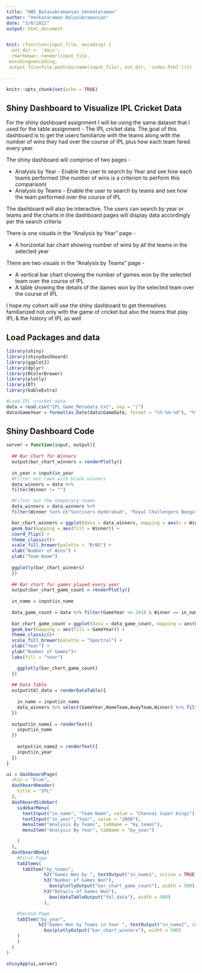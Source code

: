 ```yaml
---
title: "HW5_Balasubramanian_Venkataraman"
author: "Venkataraman Balasubramanian"
date: "3/8/2022"
output: html_document


knit: (function(input_file, encoding) {
  out_dir <- 'docs';
  rmarkdown::render(input_file,
 encoding=encoding,
 output_file=file.path(dirname(input_file), out_dir, 'index.html'))})
 
---
```


```r
knitr::opts_chunk$set(echo = TRUE)
```
## Shiny Dashboard to Visualize IPL Cricket Data

For the shiny dashboard assignment I will be using the same dataset that I used for the table assignment - The IPL cricket data. The goal of this dashboard is to get the users familiarize with the teams along with the number of wins they had over the course of IPL plus how each team fared every year.  

The shiny dashboard will comprise of two pages - 

- Analysis by Year - Enable the user to search by Year and see how each teams performed (the number of wins is a criterion to perform this comparison)  
- Analysis by Teams - Enable the user to search by teams and see how the team performed over the course of IPL  

The dashboard will also be interactive. The users can search by year or teams and the charts in the dashboard pages will display data accordingly per the search criteria   

There is one visuals in the "Analysis by Year" page -

 - A horizontal bar chart showing number of wins by all the teams in the selected year  

There are two visuals in the "Analysis by Teams" page -

 - A vertical bar chart showing the number of games won by the selected team over the course of IPL  
 - A table showing the details of the dames won by the selected team over the course of IPL  
 
 I hope my cohort will use the shiny dashboard to get themselves familiarized not only with the game of cricket but also the teams that play IPL & the history of IPL as well  
 
## Load Packages and data  
```r
library(shiny)
library(shinydashboard)
library(ggplot2)
library(dplyr)
library(RColorBrewer)
library(plotly)
library(DT)
library(kableExtra)

#Load IPL cricket data
data = read.csv("IPL_Game_Metadata.txt", sep = "|")
data$GameYear = format(as.Date(data$GameDate, format = "%Y-%m-%d"), "%Y%")
```

## Shiny Dashboard Code
```r

server = function(input, output){
  
  ## Bar Chart for Winners
  output$bar_chart_winners = renderPlotly({
  
  in_year = input$in_year
  #Filter out rows with blank winners
  data_winners = data %>%
  filter(Winner != "")

  #Filter out the temporary teams
  data_winners = data_winners %>%
  filter(Winner %in% c("Sunrisers Hyderabad", "Royal Challengers Bangalore", "Chennai Super Kings", "Rajasthan Royals", "Mumbai Indians", "Kolkata Knight Riders", "Kings XI Punjab", "Delhi Daredevils", "Delhi Capitals", "Deccan Chargers")) %>% filter(GameYear == in_year)

  bar_chart_winners = ggplot(data = data_winners, mapping = aes(x = Winner)) +
  geom_bar(mapping = aes(fill = Winner)) +
  coord_flip() +
  theme_classic()+
  scale_fill_brewer(palette = "BrBG") +
  xlab("Number of Wins") +
  ylab("Team Name") 
  
  ggplotly(bar_chart_winners)
  })
  
  ## Bar chart for games played every year
  output$bar_chart_game_count = renderPlotly({
    
  in_name = input$in_name
  
  data_game_count = data %>% filter(GameYear <= 2018 & Winner == in_name)
  
  bar_chart_game_count = ggplot(data = data_game_count, mapping = aes(GameYear))+
  geom_bar(mapping = aes(fill = GameYear)) +
  theme_classic()+
  scale_fill_brewer(palette = "Spectral") +
  xlab("Year") +
  ylab("Number of Games")+
  labs(fill = "Year")

    ggplotly(bar_chart_game_count)
  })
  
  ## Data Table
  output$tbl_data = renderDataTable({
    
    in_name = input$in_name
    data_winners %>% select(GameYear,HomeTeam,AwayTeam,Winner) %>% filter(Winner==in_name)
  })
  
  output$in_name1 = renderText({
    input$in_name
  })
  
    output$in_name2 = renderText({
    input$in_year
  })
}

ui = dashboardPage(
  skin = "blue",
  dashboardHeader(
    title = "IPL"
  ),
  dashboardSidebar(
    sidebarMenu(
      textInput("in_name", "Team Name", value = "Chennai Super Kings"),
      textInput("in_year","Year", value = "2008"),
      menuItem("Analysis By Teams", tabName = "by_teams"),
      menuItem("Analysis By Year", tabName = "by_year")

    )
  ),
  dashboardBody(
    #First Page
    tabItems(
      tabItem("by_teams",
              h2("Games Won by ", textOutput("in_name1", inline = TRUE), "in IPL"),
              h3("Number of Games Won"),
                box(plotlyOutput("bar_chart_game_count"), width = 500),
              h3("Details of Games Won"),
                box(dataTableOutput("tbl_data"), width = 500)
              ),

    #Second Page
    tabItem("by_year",
            h2("Games Won by Teams in Year ", textOutput("in_name2", inline = TRUE)),
              box(plotlyOutput("bar_chart_winners"), width = 500)
    )
    )
  )
)

shinyApp(ui,server)
```

